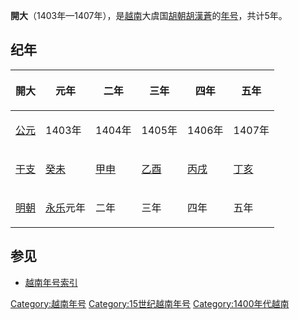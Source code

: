 {{expand|time=2009-07-30T09:51:28+00:00}}
{{Eranamebox|年号=開大
|起讫时间= 1403年—1407年
|政权= [[胡朝|胡朝]]
|帝王=[[胡漢蒼|胡漢蒼]]
|历时= 5年
|timeline=
|说明=
}}
'''開大'''（1403年—1407年），是[[越南|越南]]大虞国[[胡朝|胡朝]][[胡漢蒼|胡漢蒼]]的[[年号|年号]]，共计5年。

==纪年==

{| class="wikitable"  style="text-align:center"
!開大||元年||二年||三年||四年||五年
|-
![[公元纪年|公元]]
|1403年||1404年||1405年||1406年||1407年
|-
![[干支纪年|干支]]
|[[癸未|癸未]]||[[甲申|甲申]]||[[乙酉|乙酉]]||[[丙戌|丙戌]]||[[丁亥|丁亥]]
|-
![[明朝|明朝]]
|[[永乐_(明成祖)|永乐]]元年||二年||三年||四年||五年
|}

==参见==
*[[越南年号索引|越南年号索引]]

{{年号|[[紹成|紹成]]|[[越南年号索引|越南胡朝年号]]|[[后陈朝|后陈朝]]：[[兴庆_(年号)|兴庆]]}}
{{越南年號}}
[[Category:越南年号|Category:越南年号]]
[[Category:15世纪越南年号|Category:15世纪越南年号]]
[[Category:1400年代越南|Category:1400年代越南]]